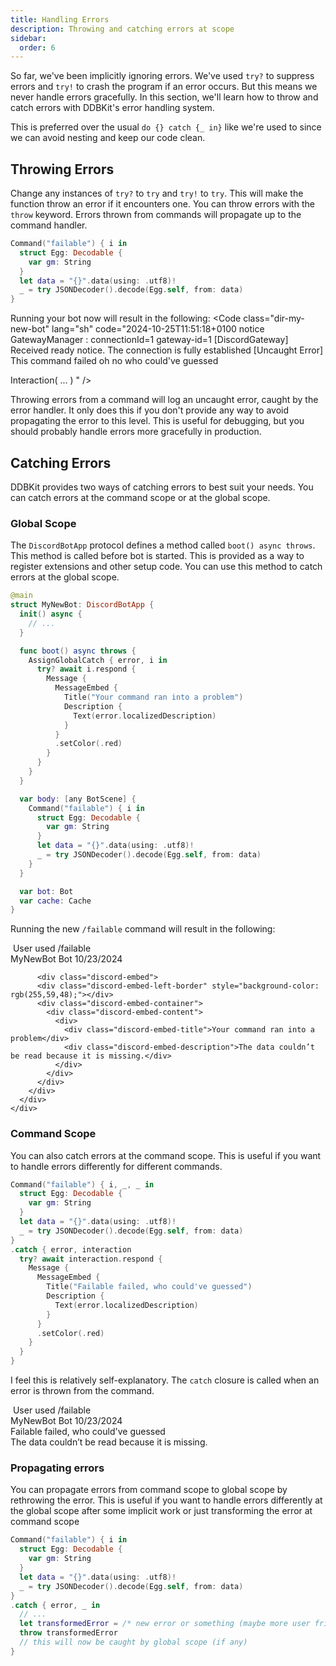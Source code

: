 ```yaml
---
title: Handling Errors
description: Throwing and catching errors at scope
sidebar:
  order: 6
---
```


So far, we've been implicitly ignoring errors. We've used `try?` to suppress errors and `try!` to crash the program if an error occurs. But this means we never handle errors gracefully. In this section, we'll learn how to throw and catch errors with DDBKit's error handling system.

This is preferred over the usual `do {} catch {_ in}` like we're used to since we can avoid nesting and keep our code clean.
## Throwing Errors
Change any instances of `try?` to `try` and `try!` to `try`. This will make the function throw an error if it encounters one. You can throw errors with the `throw` keyword. Errors thrown from commands will propagate up to the command handler.

```swift
Command("failable") { i in
  struct Egg: Decodable {
    var gm: String
  }
  let data = "{}".data(using: .utf8)!
  _ = try JSONDecoder().decode(Egg.self, from: data)
}
```
Running your bot now will result in the following:
<Code class="dir-my-new-bot" lang="sh" code="2024-10-25T11:51:18+0100 notice GatewayManager : connectionId=1 gateway-id=1 [DiscordGateway] Received ready notice. The connection is fully established
[Uncaught Error] This command failed oh no who could've guessed

Interaction( ... )
" />

Throwing errors from a command will log an uncaught error, caught by the error handler. It only does this if you don't provide any way to avoid propagating the error to this level. This is useful for debugging, but you should probably handle errors more gracefully in production.

## Catching Errors
DDBKit provides two ways of catching errors to best suit your needs. You can catch errors at the command scope or at the  global scope.

### Global Scope
The `DiscordBotApp` protocol defines a method called `boot() async throws`. This method is called before bot is started. This is provided as a way to register extensions and other setup code. You can use this method to catch errors at the global scope.

```swift
@main
struct MyNewBot: DiscordBotApp {
  init() async {
    // ...
  }

  func boot() async throws {
    AssignGlobalCatch { error, i in
      try? await i.respond {
        Message {
          MessageEmbed {
            Title("Your command ran into a problem")
            Description {
              Text(error.localizedDescription)
            }
          }
          .setColor(.red)
        }
      }
    }
  }

  var body: [any BotScene] {
    Command("failable") { i in
      struct Egg: Decodable {
        var gm: String
      }
      let data = "{}".data(using: .utf8)!
      _ = try JSONDecoder().decode(Egg.self, from: data)
    }
  }

  var bot: Bot
  var cache: Cache
}
```
Running the new <code type="cmd">/failable</code> command will result in the following:

<div class="discord-messages">
  <div class="discord-message">
      <div class="discord-interaction">
        <img class="discord-interaction-author-avatar" src="https://cdn.discordapp.com/embed/avatars/0.png" alt=""/>
        <span class="discord-author-info discord-interaction-author-info">
          <span class="discord-author-username">User</span>
        </span>
        <span class="discord-interaction-command"> used <span class="discord-interaction-command-name"> /failable</span></span>
      </div>
      <div class="discord-message-content">
        <div class="discord-author-avatar">
          <img src="https://cdn.discordapp.com/embed/avatars/2.png" alt=""/>
        </div>
        <div class="discord-message-body">
          <div>
            <span class="discord-author-info">
              <span class="discord-author-username">MyNewBot</span>
              <span class="discord-author-bot-tag"> Bot </span>
            </span>
            <span class="discord-message-timestamp">10/23/2024</span>
          </div>

          <div class="discord-embed">
          <div class="discord-embed-left-border" style="background-color: rgb(255,59,48);"></div>
          <div class="discord-embed-container">
            <div class="discord-embed-content">
              <div>
                <div class="discord-embed-title">Your command ran into a problem</div>
                <div class="discord-embed-description">The data couldn’t be read because it is missing.</div>
              </div>
            </div>
          </div>
        </div>
      </div>
    </div>
  </div>
</div>

### Command Scope
You can also catch errors at the command scope. This is useful if you want to handle errors differently for different commands.

```swift
Command("failable") { i, _, _ in
  struct Egg: Decodable {
    var gm: String
  }
  let data = "{}".data(using: .utf8)!
  _ = try JSONDecoder().decode(Egg.self, from: data)
}
.catch { error, interaction
  try? await interaction.respond {
    Message {
      MessageEmbed {
        Title("Failable failed, who could've guessed")
        Description {
          Text(error.localizedDescription)
        }
      }
      .setColor(.red)
    }
  }
}
```

I feel this is relatively self-explanatory. The `catch` closure is called when an error is thrown from the command.

<div class="discord-messages">
  <div class="discord-message">
    <div class="discord-interaction">
      <img class="discord-interaction-author-avatar" src="https://cdn.discordapp.com/embed/avatars/0.png" alt=""/>
      <span class="discord-author-info discord-interaction-author-info">
        <span class="discord-author-username">User</span>
      </span>
      <span class="discord-interaction-command"> used <span class="discord-interaction-command-name"> /failable</span></span>
    </div>
    <div class="discord-message-content">
      <div class="discord-author-avatar">
        <img src="https://cdn.discordapp.com/embed/avatars/2.png" alt=""/>
      </div>
      <div class="discord-message-body">
        <div>
          <span class="discord-author-info">
            <span class="discord-author-username">MyNewBot</span>
            <span class="discord-author-bot-tag"> Bot </span>
          </span>
          <span class="discord-message-timestamp">10/23/2024</span>
        </div>
        <div class="discord-embed">
          <div class="discord-embed-left-border" style="background-color: rgb(255,59,48);"></div>
          <div class="discord-embed-container">
            <div class="discord-embed-content">
              <div>
                <div class="discord-embed-title">Failable failed, who could've guessed</div>
                <div class="discord-embed-description">The data couldn’t be read because it is missing.</div>
              </div>
            </div>
          </div>
        </div>
      </div>
    </div>
  </div>
</div>

### Propagating errors
You can propagate errors from command scope to global scope by rethrowing the error. 
This is useful if you want to handle errors differently at the global scope after some implicit work or just transforming the error at command scope

```swift
Command("failable") { i in
  struct Egg: Decodable {
    var gm: String
  }
  let data = "{}".data(using: .utf8)!
  _ = try JSONDecoder().decode(Egg.self, from: data)
}
.catch { error, _ in
  // ...
  let transformedError = /* new error or something (maybe more user friendly? who knows) */
  throw transformedError
  // this will now be caught by global scope (if any)
}
```